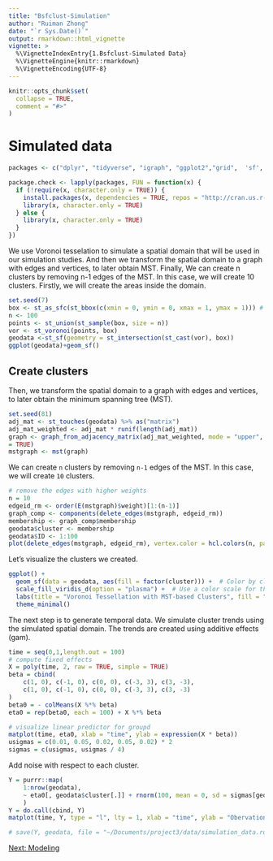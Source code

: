 ```yaml
---
title: "Bsfclust-Simulation"
author: "Ruiman Zhong"
date: "`r Sys.Date()`"
output: rmarkdown::html_vignette
vignette: >
  %\VignetteIndexEntry{1.Bsfclust-Simulated Data}
  %\VignetteEngine{knitr::rmarkdown}
  %\VignetteEncoding{UTF-8}
---
```


```r
knitr::opts_chunk$set(
  collapse = TRUE,
  comment = "#>"
)
```
# Simulated data
```r
packages <- c("dplyr", "tidyverse", "igraph", "ggplot2","grid",  'sf','ggraph')

package.check <- lapply(packages, FUN = function(x) {
  if (!require(x, character.only = TRUE)) {
    install.packages(x, dependencies = TRUE, repos = "http://cran.us.r-project.org")
    library(x, character.only = TRUE)
  } else {
    library(x, character.only = TRUE)
  }
})
```
We use Voronoi tesselation to simulate a spatial domain that will be used in our simulation
studies. And then we transform the spatial domain to a graph with edges and vertices, to
later obtain MST. Finally, We can create n clusters by removing n-1 edges of the MST. In
this case, we will create 10 clusters. Firstly, we will create the areas inside the domain.
```r
set.seed(7)
box <- st_as_sfc(st_bbox(c(xmin = 0, ymin = 0, xmax = 1, ymax = 1))) # Define a bounding box
n <- 100
points <- st_union(st_sample(box, size = n))
vor <- st_voronoi(points, box)
geodata <-st_sf(geometry = st_intersection(st_cast(vor), box))
ggplot(geodata)+geom_sf()
```

## Create clusters

Then, we transform the spatial domain to a graph with edges and vertices, to
later obtain the minimum spanning tree (MST).

```r
set.seed(81)
adj_mat <- st_touches(geodata) %>% as("matrix")
adj_mat_weighted <- adj_mat * runif(length(adj_mat))
graph <- graph_from_adjacency_matrix(adj_mat_weighted, mode = "upper", weighted
= TRUE)
mstgraph <- mst(graph)
```
We can create `n` clusters by removing `n-1` edges of the MST. In this case, we will create `10` clusters.
```r
# remove the edges with higher weights
n = 10
edgeid_rm <- order(E(mstgraph)$weight)[1:(n-1)]
graph_comp <- components(delete_edges(mstgraph, edgeid_rm))
membership <- graph_comp$membership
geodata$cluster <- membership
geodata$ID <- 1:100
plot(delete_edges(mstgraph, edgeid_rm), vertex.color = hcl.colors(n, palette = "Set 2")[membership])
```
Let's visualize the clusters we created.
```r
ggplot() +
  geom_sf(data = geodata, aes(fill = factor(cluster))) +  # Color by cluster and outline polygons
  scale_fill_viridis_d(option = "plasma") +  # Use a color scale for the clusters
  labs(title = "Voronoi Tessellation with MST-based Clusters", fill = "Cluster") +
  theme_minimal()
```
The next step is to generate temporal data. We simulate cluster trends using the simulated
spatial domain. The trends are created using additive effects (gam).
```r
time = seq(0,1,length.out = 100)
# compute fixed effects
X = poly(time, 2, raw = TRUE, simple = TRUE)
beta = cbind(
    c(1, 0), c(-1, 0), c(0, 0), c(-3, 3), c(3, -3),
    c(1, 0), c(-1, 0), c(0, 0), c(-3, 3), c(3, -3)
)
beta0 = - colMeans(X %*% beta)
eta0 = rep(beta0, each = 100) + X %*% beta

# visualize linear predictor for groupd
matplot(time, eta0, xlab = "time", ylab = expression(X * beta))
usigmas = c(0.01, 0.05, 0.02, 0.05, 0.02) * 2
sigmas = c(usigmas, usigmas / 4)
```
Add noise with respect to each cluster.

```r
Y = purrr::map(
    1:nrow(geodata),
    ~ eta0[, geodata$cluster[.]] + rnorm(100, mean = 0, sd = sigmas[geodata$cluster[.]])
    )
Y = do.call(cbind, Y)
matplot(time, Y, type = "l", lty = 1, xlab = "time", ylab = "Obervations")

# save(Y, geodata, file = "~/Documents/project3/data/simulation_data.rda")
```

[Next: Modeling](modeling-2.html)
